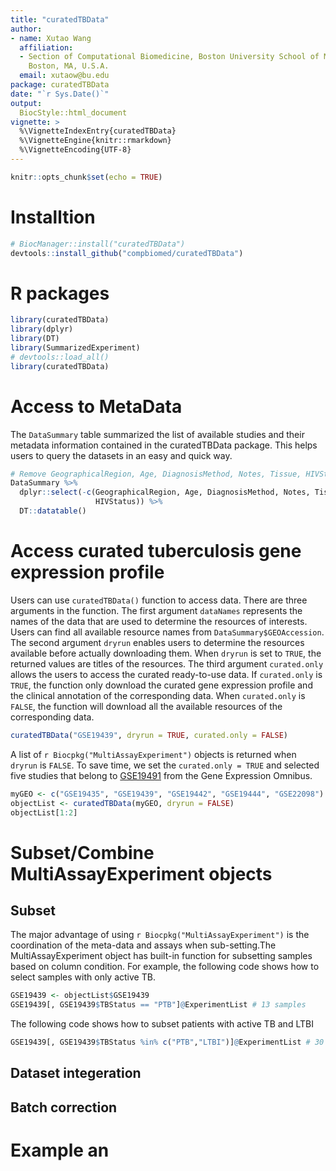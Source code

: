 ```yaml
---
title: "curatedTBData"
author: 
- name: Xutao Wang
  affiliation: 
  - Section of Computational Biomedicine, Boston University School of Medicine,
    Boston, MA, U.S.A.
  email: xutaow@bu.edu
package: curatedTBData
date: "`r Sys.Date()`"
output:
  BiocStyle::html_document
vignette: >
  %\VignetteIndexEntry{curatedTBData}
  %\VignetteEngine{knitr::rmarkdown}
  %\VignetteEncoding{UTF-8}  
---
```


```r
knitr::opts_chunk$set(echo = TRUE)
```

# Installtion
```r
# BiocManager::install("curatedTBData")
devtools::install_github("compbiomed/curatedTBData")
```

# R packages
```r
library(curatedTBData)
library(dplyr)
library(DT)
library(SummarizedExperiment)
# devtools::load_all()
library(curatedTBData)
```

# Access to MetaData
The `DataSummary` table summarized the list of available studies and their metadata information contained in the curatedTBData package. This helps users to query the datasets
in an easy and quick way.
```r
# Remove GeographicalRegion, Age, DiagnosisMethod, Notes, Tissue, HIVStatus for concise display
DataSummary %>%
  dplyr::select(-c(GeographicalRegion, Age, DiagnosisMethod, Notes, Tissue, 
                   HIVStatus)) %>%
  DT::datatable()
```

# Access curated tuberculosis gene expression profile
Users can use `curatedTBData()` function to access data. There are three arguments in the function. The first argument `dataNames` represents the names of the data that are used to determine the resources of interests. Users can find all available resource names from `DataSummary$GEOAccession`. The second argument `dryrun` enables users to determine the resources available before actually downloading them. When `dryrun` is set to `TRUE`, the returned values are titles of the resources. The third argument `curated.only` allows the users to access the curated ready-to-use data. If `curated.only` is `TRUE`, the function only download the curated gene expression profile and the clinical annotation of the corresponding data. When `curated.only` is `FALSE`, the function will download all the available resources of the corresponding data.
```r
curatedTBData("GSE19439", dryrun = TRUE, curated.only = FALSE)
```
A list of `r Biocpkg("MultiAssayExperiment")` objects is returned when `dryrun` is `FALSE`. To save time, we set the `curated.only = TRUE` and selected five studies that belong to [GSE19491](https://www.ncbi.nlm.nih.gov/geo/query/acc.cgi?acc=GSE19491) from the Gene Expression Omnibus.
```r
myGEO <- c("GSE19435", "GSE19439", "GSE19442", "GSE19444", "GSE22098")
objectList <- curatedTBData(myGEO, dryrun = FALSE)
objectList[1:2]
```

# Subset/Combine MultiAssayExperiment objects

## Subset
The major advantage of using `r Biocpkg("MultiAssayExperiment")` is the coordination of the meta-data and assays when sub-setting.The MultiAssayExperiment object has built-in function for subsetting samples based on column condition. For example, the following code shows how to select samples with only active TB.
```r
GSE19439 <- objectList$GSE19439
GSE19439[, GSE19439$TBStatus == "PTB"]@ExperimentList # 13 samples
```

The following code shows how to subset patients with active TB and LTBI
```r
GSE19439[, GSE19439$TBStatus %in% c("PTB","LTBI")]@ExperimentList # 30 samples
```

## Dataset integeration


## Batch correction

# Example an
